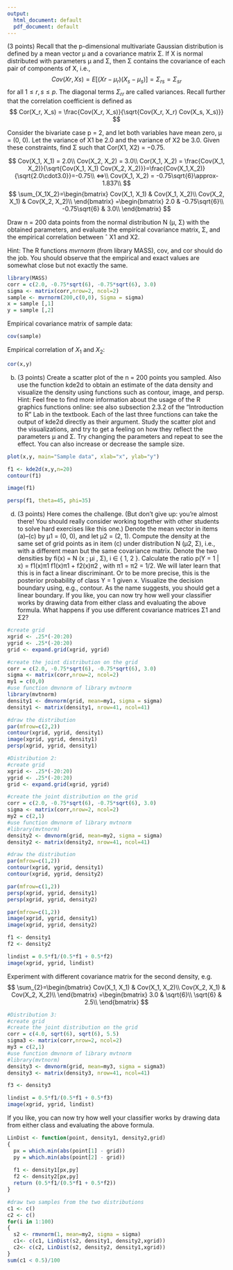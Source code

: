 ```yaml
---
output:
  html_document: default
  pdf_document: default
---
```

(3 points) Recall that the p-dimensional multivariate Gaussian distribution is defined by a mean vector
µ and a covariance matrix Σ. If X is normal distributed with parameters µ and Σ, then Σ contains the
covariance of each pair of components of X, i.e.,
$$
Cov(Xr, Xs) = E[(Xr − µ_r)(X_s − µ_s)] = Σ_{rs} = Σ_{sr}
$$
for all $1 ≤ r, s ≤ p$. The diagonal terms $Σ_{rr}$ are called variances. Recall further that the correlation
coefficient is defined as
$$
Cor(X_r, X_s) = \frac{Cov(X_r, X_s)}{\sqrt{Cov(X_r, X_r) Cov(X_s, X_s)}}
$$

Consider the bivariate case p = 2, and let both variables have mean zero, µ = (0, 0). Let the variance of
X1 be 2.0 and the variance of X2 be 3.0. Given these constraints, find Σ such that Cor(X1, X2) = −0.75.

$$
Cov(X_1, X_1) = 2.0\\ 
Cov(X_2, X_2) = 3.0\\
Cor(X_1, X_2) = \frac{Cov(X_1, X_2)}{\sqrt{Cov(X_1, X_1) Cov(X_2, X_2)}}=\frac{Cov(X_1,X_2)}{\sqrt{2.0\cdot3.0}}=-0.75\\
<=>\\
Cov(X_1, X_2) = -0.75\sqrt{6}\approx-1.837\\
$$
$$
\sum_{X_1X_2}=\begin{bmatrix}
    Cov(X_1, X_1) & Cov(X_1, X_2)\\
    Cov(X_2, X_1) & Cov(X_2, X_2)\\
\end{bmatrix}
=\begin{bmatrix}
    2.0 & -0.75\sqrt{6}\\
    -0.75\sqrt{6} & 3.0\\
\end{bmatrix}
$$

Draw n = 200 data points from the normal distribution N (µ, Σ) with the obtained parameters, and
evaluate the empirical covariance matrix, Σ, and the empirical correlation between ˆ X1 and X2.

Hint: The R functions $mvrnorm$ (from library MASS), cov, and cor should do the job. You should observe
that the empirical and exact values are somewhat close but not exactly the same.

```r
library(MASS)
corr = c(2.0, -0.75*sqrt(6), -0.75*sqrt(6), 3.0)
sigma <- matrix(corr,nrow=2, ncol=2)
sample <- mvrnorm(200,c(0,0), Sigma = sigma)
x = sample [,1]
y = sample [,2]
```

Empirical covariance matrix of sample data:
```r
cov(sample)
```
Empirical correlation of $X_1$ and $X_2$:
```r
cor(x,y)
```

b) (3 points) Create a scatter plot of the n = 200 points you sampled. Also use the function kde2d to obtain
an estimate of the data density and visualize the density using functions such as contour, image, and
persp.
Hint: Feel free to find more information about the usage of the R graphics functions online: see also
subsection 2.3.2 of the “Introduction to R” Lab in the textbook. Each of the last three functions can take
the output of kde2d directly as their argument. Study the scatter plot and the visualizations, and try to
get a feeling on how they reflect the parameters µ and Σ. Try changing the parameters and repeat to see
the effect. You can also increase or decrease the sample size.

```r
plot(x,y, main="Sample data", xlab="x", ylab="y")
```
```r
f1 <- kde2d(x,y,n=20)
contour(f1)
```


```r
image(f1)
```


```r
persp(f1, theta=45, phi=35)
```
(d) (3 points) Here comes the challenge. (But don’t give up: you’re almost there! You should really consider
working together with other students to solve hard exercises like this one.)
Denote the mean vector in items (a)–(c) by µ1 = (0, 0), and let µ2 = (2, 1). Compute the density at the
same set of grid points as in item (c) under distribution N (µ2, Σ), i.e., with a different mean but the same
covariance matrix.
Denote the two densities by fi(x) = N (x ; µi
, Σ), i ∈ { 1, 2 }. Calculate the ratio
p(Y = 1 | x) = f1(x)π1
f1(x)π1 + f2(x)π2
,
with π1 = π2 = 1/2. We will later learn that this is in fact a linear discriminant. Or to be more precise,
this is the posterior probability of class Y = 1 given x.
Visualize the decision boundary using, e.g., contour. As the name suggests, you should get a linear
boundary. If you like, you can now try how well your classifier works by drawing data from either class
and evaluating the above formula. What happens if you use different covariance matrices Σ1 and Σ2?


```r
#create grid 
xgrid <- .25*(-20:20)
ygrid <- .25*(-20:20)
grid <- expand.grid(xgrid, ygrid)

#create the joint distribution on the grid
corr = c(2.0, -0.75*sqrt(6), -0.75*sqrt(6), 3.0)
sigma <- matrix(corr,nrow=2, ncol=2)
my1 = c(0,0)
#use function dmvnorm of library mvtnorm
library(mvtnorm)
density1 <- dmvnorm(grid, mean=my1, sigma = sigma)
density1 <- matrix(density1, nrow=41, ncol=41)

#draw the distribution
par(mfrow=c(2,2))
contour(xgrid, ygrid, density1)
image(xgrid, ygrid, density1)
persp(xgrid, ygrid, density1)

```
```r
#Distribution 2:
#create grid 
xgrid <- .25*(-20:20)
ygrid <- .25*(-20:20)
grid <- expand.grid(xgrid, ygrid)

#create the joint distribution on the grid
corr = c(2.0, -0.75*sqrt(6), -0.75*sqrt(6), 3.0)
sigma <- matrix(corr,nrow=2, ncol=2)
my2 = c(2,1)
#use function dmvnorm of library mvtnorm
#library(mvtnorm)
density2 <- dmvnorm(grid, mean=my2, sigma = sigma)
density2 <- matrix(density2, nrow=41, ncol=41)

#draw the distribution
par(mfrow=c(1,2))
contour(xgrid, ygrid, density1)
contour(xgrid, ygrid, density2)
```

```r
par(mfrow=c(1,2))
persp(xgrid, ygrid, density1)
persp(xgrid, ygrid, density2)
```

```r
par(mfrow=c(1,2))
image(xgrid, ygrid, density1)
image(xgrid, ygrid, density2)
```

```r
f1 <- density1
f2 <- density2

lindist = 0.5*f1/(0.5*f1 + 0.5*f2)
image(xgrid, ygrid, lindist)
```

Experiment with different covariance matrix for the second density, e.g.
$$
\sum_{2}=\begin{bmatrix}
    Cov(X_1, X_1) & Cov(X_1, X_2)\\
    Cov(X_2, X_1) & Cov(X_2, X_2)\\
\end{bmatrix}
=\begin{bmatrix}
    3.0 & \sqrt{6}\\
    \sqrt{6} & 2.5\\
\end{bmatrix}
$$
```r
#Distribution 3:
#create grid 
#create the joint distribution on the grid
corr = c(4.0, sqrt(6), sqrt(6), 5.5)
sigma3 <- matrix(corr,nrow=2, ncol=2)
my3 = c(2,1)
#use function dmvnorm of library mvtnorm
#library(mvtnorm)
density3 <- dmvnorm(grid, mean=my3, sigma = sigma3)
density3 <- matrix(density3, nrow=41, ncol=41)

f3 <- density3

lindist = 0.5*f1/(0.5*f1 + 0.5*f3)
image(xgrid, ygrid, lindist)

```

If you like, you can now try how well your classifier works by drawing data from either class
and evaluating the above formula.
```r
LinDist <- function(point, density1, density2,grid)
{
  px = which.min(abs(point[1] - grid)) 
  py = which.min(abs(point[2] - grid))
    
  f1 <- density1[px,py]
  f2 <- density2[px,py]
  return (0.5*f1/(0.5*f1 + 0.5*f2))
}
```



```r
#draw two samples from the two distributions
c1 <- c()
c2 <- c()
for(i in 1:100)
{
  s2 <- rmvnorm(1, mean=my2, sigma = sigma)
  c1<- c(c1, LinDist(s2, density1, density2,xgrid))
  c2<- c(c2, LinDist(s2, density2, density1,xgrid))
}
sum(c1 < 0.5)/100

```

